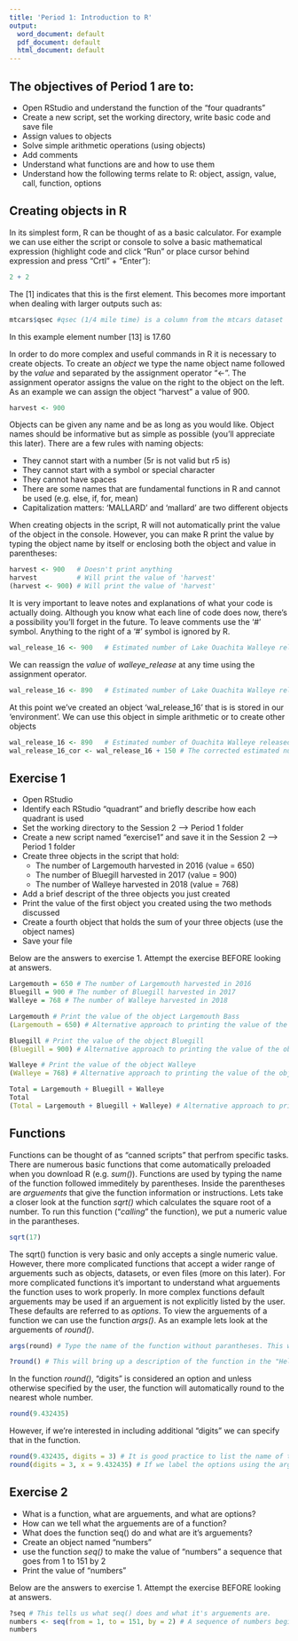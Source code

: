 ---
title: 'Period 1: Introduction to R'
output:
  word_document: default
  pdf_document: default
  html_document: default
---

## The objectives of Period 1 are to:

* Open RStudio and understand the function of the “four quadrants”
* Create a new script, set the working directory, write basic code and save file
* Assign values to objects
* Solve simple arithmetic operations (using objects)
* Add comments 
* Understand what functions are and how to use them
* Understand how the following terms relate to R: object, assign, value, call, function, options

## Creating objects in R

In its simplest form, R can be thought of as a basic calculator. For example we can use either the script or console to solve a basic mathematical expression (highlight code and click "Run" or place cursor behind expression and press "Crtl" + "Enter"):

```{r}
2 + 2
```

The [1] indicates that this is the first element. This becomes more important when dealing with larger outputs such as: 

```{r}
mtcars$qsec #qsec (1/4 mile time) is a column from the mtcars dataset 
```
In this example element number [13] is 17.60

In order to do more complex and useful commands in R it is necessary to create objects. To create an *object* we type the name object name followed by the *value* and separated by the assignment operator "<-". The assignment operator assigns the value on the right to the object on the left. As an example we can assign the object "harvest" a value of 900. 

```{r}
harvest <- 900
```

Objects can be given any name and be as long as you would like. Object names should be informative but as simple as possible (you'll appreciate this later). There are a few rules with naming objects:

* They cannot start with a number (5r is not valid but r5 is)
* They cannot start with a symbol or special character
* They cannot have spaces
* There are some names that are fundamental functions in R and cannot be used (e.g. else, if, for, mean)
* Capitalization matters: 'MALLARD' and 'mallard' are two different objects
 
When creating objects in the script, R will not automatically print the value of the object in the console. However, you can make R print the value by typing the object name by itself or enclosing both the object and value in parentheses:

```{r}
harvest <- 900   # Doesn't print anything
harvest          # Will print the value of 'harvest'
(harvest <- 900) # Will print the value of 'harvest'
```

It is very important to leave notes and explanations of what your code is actually doing. Although you know what each line of code does now, there's a possibility you'll forget in the future. To leave comments use the '#' symbol. Anything to the right of a '#' symbol is ignored by R. 

```{r}
wal_release_16 <- 900   # Estimated number of Lake Ouachita Walleye released during 2016
```

We can reassign the *value* of *walleye_release* at any time using the assignment operator.

```{r}
wal_release_16 <- 890   # Estimated number of Lake Ouachita Walleye released during 2016
```

At this point we've created an object 'wal_release_16' that is is stored in our 'environment'. We can use this object in simple arithmetic or to create other objects 

```{r}
wal_release_16 <- 890   # Estimated number of Ouachita Walleye released during 2016
wal_release_16_cor <- wal_release_16 + 150 # The corrected estimated number of Ouachita Walleye released during 2016
```

## Exercise 1

 * Open RStudio
 * Identify each RStudio “quadrant” and briefly describe how each quadrant is used
 * Set the working directory to the Session 2 ---> Period 1 folder
 * Create a new script named “exercise1” and save it in the Session 2 ---> Period 1 folder
 * Create three objects in the script that hold:
   * The number of Largemouth harvested in 2016 (value = 650)
   * The number of Bluegill harvested in 2017 (value = 900)
   * The number of Walleye harvested in 2018 (value = 768)
 * Add a brief descript of the three objects you just created
 * Print the value of the first object you created using the two methods discussed
 * Create a fourth object that holds the sum of your three objects (use the object names)
 * Save your file

Below are the answers to exercise 1. Attempt the exercise BEFORE looking at answers.

```{r}
Largemouth = 650 # The number of Largemouth harvested in 2016
Bluegill = 900 # The number of Bluegill harvested in 2017
Walleye = 768 # The number of Walleye harvested in 2018

Largemouth # Print the value of the object Largemouth Bass 
(Largemouth = 650) # Alternative approach to printing the value of the object Largemouth Bass

Bluegill # Print the value of the object Bluegill 
(Bluegill = 900) # Alternative approach to printing the value of the object Bluegill

Walleye # Print the value of the object Walleye
(Walleye = 768) # Alternative approach to printing the value of the object Walleye

Total = Largemouth + Bluegill + Walleye
Total
(Total = Largemouth + Bluegill + Walleye) # Alternative approach to printing the value of the object Total 

```

## Functions

Functions can be thought of as "canned scripts" that perfrom specific tasks. There are numerous basic functions that come automatically preloaded when you download R (e.g. *sum()*). Functions are used by typing the name of the function followed immeditely by parentheses. Inside the parentheses are *arguements* that give the function information or instructions. Lets take a closer look at the function *sqrt()* which calculates the square root of a number. To run this function ("*calling*" the function), we put a numeric value in the parantheses.  

```{r}
sqrt(17) 
```

The sqrt() function is very basic and only accepts a single numeric value. However, there more complicated functions that accept a wider range of arguements such as objects, datasets, or even files (more on this later). For more complicated functions it's important to understand what arguements the function uses to work properly. In more complex functions default arguements may be used if an arguement is not explicitly listed by the user. These defaults are referred to as *options*. To view the arguements of a function we can use the function *args()*. As an example lets look at the arguements of *round()*. 

```{r}
args(round) # Type the name of the function without parantheses. This will print the arguements and options in the console 

?round() # This will bring up a description of the function in the "Help" tab and will include a description of arguements
```

In the function *round()*, "digits" is considered an option and unless otherwise specified by the user, the function will automatically round to the nearest whole number.  

```{r}
round(9.432435)
```

However, if we're interested in including additional "digits" we can specify that in the function.

```{r}
round(9.432435, digits = 3) # It is good practice to list the name of the option when assigning it a value
round(digits = 3, x = 9.432435) # If we label the options using the arguement names we can rearrange the order
```

## Exercise 2

 * What is a function, what are arguements, and what are options?
 * How can we tell what the arguements are of a function?
 * What does the function seq() do and what are it's arguements?
 * Create an object named "numbers"
 * use the function *seq()* to make the value of "numbers" a sequence that goes from 1 to 151 by 2
 * Print the value of "numbers"

Below are the answers to exercise 1. Attempt the exercise BEFORE looking at answers.
 
```{r}
?seq # This tells us what seq() does and what it's arguements are. 
numbers <- seq(from = 1, to = 151, by = 2) # A sequence of numbers beginning at 1 and running to 151 by 2. This sequence is assigned to the object "numbers"
numbers
```

 
